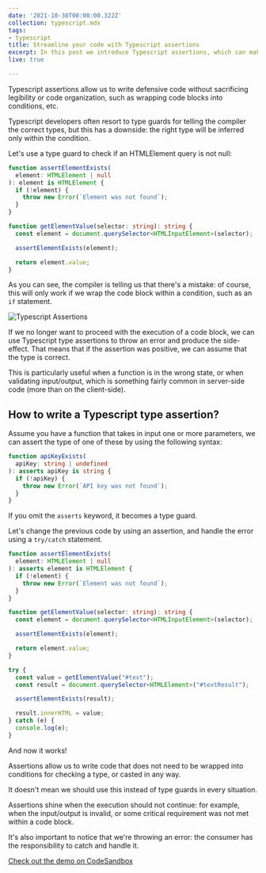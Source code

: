 ```yaml
---
date: '2021-10-30T00:00:00.322Z'
collection: typescript.mdx
tags:
- typescript
title: Streamline your code with Typescript assertions
excerpt: In this post we introduce Typescript assertions, which can make our Typescript code easier to read and more concise by not introducing conditions
live: true

---
```

Typescript assertions allow us to write defensive code without sacrificing legibility or code organization, such as wrapping code blocks into conditions, etc.

Typescript developers often resort to type guards for telling the compiler the correct types, but this has a downside: the right type will be inferred only within the condition.

Let's use a type guard to check if an HTMLElement query is not null:

```typescript
function assertElementExists(
  element: HTMLElement | null
): element is HTMLElement {
  if (!element) {
    throw new Error(`Element was not found`);
  }
}

function getElementValue(selector: string): string {
  const element = document.querySelector<HTMLInputElement>(selector);

  assertElementExists(element);

  return element.value;
}
```

As you can see, the compiler is telling us that there's a mistake: of course, this will only work if we wrap the code block within a condition, such as an `if` statement.

![Typescript Assertions](/assets/images/posts/typescript-assertions.png)

If we no longer want to proceed with the execution of a code block, we can use Typescript type assertions to throw an error and produce the side-effect. That means that if the assertion was positive, we can assume that the type is correct. 

This is particularly useful when a function is in the wrong state, or when validating input/output, which is something fairly common in server-side code (more than on the client-side).

## How to write a Typescript type assertion?

Assume you have a function that takes in input one or more parameters, we can assert the type of one of these by using the following syntax:

```typescript
function apiKeyExists(
  apiKey: string | undefined
): asserts apiKey is string {
  if (!apiKey) {
    throw new Error(`API key was not found`);
  }
}
```

If you omit the `asserts` keyword, it becomes a type guard.

Let's change the previous code by using an assertion, and handle the error using a `try/catch` statement.

```typescript
function assertElementExists(
  element: HTMLElement | null
): asserts element is HTMLElement {
  if (!element) {
    throw new Error(`Element was not found`);
  }
}

function getElementValue(selector: string): string {
  const element = document.querySelector<HTMLInputElement>(selector);

  assertElementExists(element);

  return element.value;
}

try {
  const value = getElementValue("#text");
  const result = document.querySelector<HTMLElement>("#textResult");

  assertElementExists(result);

  result.innerHTML = value;
} catch (e) {
  console.log(e);
}
```

And now it works! 

Assertions allow us to write code that does not need to be wrapped into conditions for checking a type, or casted in any way. 

It doesn't mean we should use this instead of type guards in every situation.

Assertions shine when the execution should not continue: for example, when the input/output is invalid, or some critical requirement was not met within a code block.

It's also important to notice that we're throwing an error: the consumer has the responsibility to catch and handle it.

[Check out the demo on CodeSandbox](https://codesandbox.io/s/ts-type-assertions-vn4t6?file=/src/index.ts "Demo")